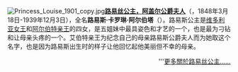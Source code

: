 [[File:Princess_Louise_1901_copy.jpg|left]]'''[[路易丝公主_(阿盖尔公爵夫人)|路易丝公主，阿盖尔公爵夫人]]'''（{{lang-en|The Princess Louise, Duchess of Argyll}}，1848年3月18日-1939年12月3日），全名'''路易斯·卡罗琳·阿尔伯塔'''（{{lang|en|Louise Caroline Alberta}}）。路易斯公主是[[维多利亚_(英国君主)|维多利亚女王]]和[[艾伯特王夫_(英国)|阿尔伯特亲王]]的四女，是五姐妹中最具姿色和才艺的一个，也是最为刁钻和让母亲头疼的一个。艾伯特亲王为纪念自己的母亲路易斯公爵夫人而为她取这个名字，也是因为路易斯出生时的样子让他回忆起他美丽但不幸的母亲。
<div style="text-align: right;">'''[[路易丝公主_(阿盖尔公爵夫人)|更多關於路易丝公主……]]</div>
